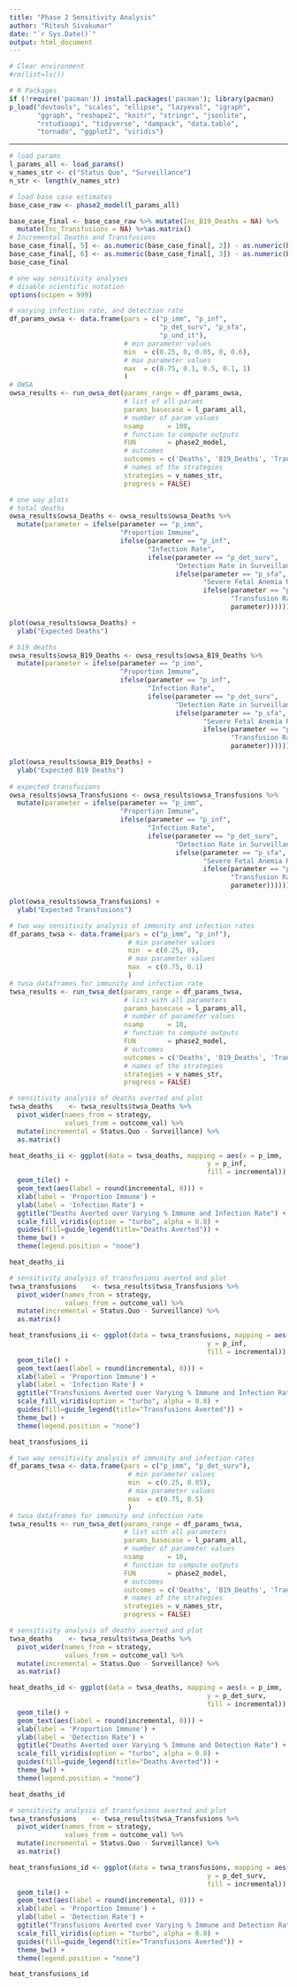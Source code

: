 ```yaml
---
title: "Phase 2 Sensitivity Analysis"
author: "Ritesh Sivakumar"
date: "`r Sys.Date()`"
output: html_document
---
```

```r
# Clear environment
#rm(list=ls())

# R Packages
if (!require('pacman')) install.packages('pacman'); library(pacman) 
p_load("devtools", "scales", "ellipse", "lazyeval", "igraph",  
       "ggraph", "reshape2", "knitr", "stringr", "jsonlite", 
       "rstudioapi", "tidyverse", "dampack", "data.table", 
       "tornado", "ggplot2", "viridis")                

```
***


```r
# load params
l_params_all <- load_params()
v_names_str <- c("Status Quo", "Surveillance")
n_str <- length(v_names_str)
```

```r
# load base case estimates
base_case_raw <- phase2_model(l_params_all)

base_case_final <- base_case_raw %>% mutate(Inc_B19_Deaths = NA) %>%
  mutate(Inc_Transfusions = NA) %>%as.matrix()
# Incremental Deaths and Transfusions
base_case_final[, 5] <- as.numeric(base_case_final[, 2]) - as.numeric(base_case_final[1, 2])
base_case_final[, 6] <- as.numeric(base_case_final[, 3]) - as.numeric(base_case_final[1, 3])
base_case_final
```

```r
# one way sensitivity analyses
# disable scientific notation
options(scipen = 999) 

# varying infection rate, and detection rate
df_params_owsa <- data.frame(pars = c("p_imm", "p_inf", 
                                      "p_det_surv", "p_sfa",
                                      "p_und_it"),
                             # min parameter values
                             min  = c(0.25, 0, 0.05, 0, 0.6), 
                             # max parameter values
                             max  = c(0.75, 0.1, 0.5, 0.1, 1)
                             )
# OWSA
owsa_results <- run_owsa_det(params_range = df_params_owsa,  
                             # list of all params
                             params_basecase = l_params_all, 
                             # number of param values
                             nsamp      = 100, 
                             # function to compute outputs
                             FUN        = phase2_model, 
                             # outcomes
                             outcomes = c('Deaths', 'B19_Deaths', 'Transfusions'),
                             # names of the strategies
                             strategies = v_names_str,
                             progress = FALSE)

# one way plots
# total deaths
owsa_results$owsa_Deaths <- owsa_results$owsa_Deaths %>%
  mutate(parameter = ifelse(parameter == "p_imm", 
                            "Proportion Immune",
                            ifelse(parameter == "p_inf", 
                                   "Infection Rate",
                                   ifelse(parameter == "p_det_surv", 
                                          "Detection Rate in Surveillance",
                                          ifelse(parameter == "p_sfa", 
                                                 "Severe Fetal Anemia Rate",
                                                 ifelse(parameter == "p_und_it", 
                                                        "Transfusion Rate in Undetected",
                                                        parameter))))))

plot(owsa_results$owsa_Deaths) +
  ylab("Expected Deaths")

# b19 deaths                                   
owsa_results$owsa_B19_Deaths <- owsa_results$owsa_B19_Deaths %>%
  mutate(parameter = ifelse(parameter == "p_imm", 
                            "Proportion Immune",
                            ifelse(parameter == "p_inf", 
                                   "Infection Rate",
                                   ifelse(parameter == "p_det_surv", 
                                          "Detection Rate in Surveillance",
                                          ifelse(parameter == "p_sfa", 
                                                 "Severe Fetal Anemia Rate",
                                                 ifelse(parameter == "p_und_it", 
                                                        "Transfusion Rate in Undetected",
                                                        parameter))))))

plot(owsa_results$owsa_B19_Deaths) +
  ylab("Expected B19 Deaths")
 
# expected transfusions
owsa_results$owsa_Transfusions <- owsa_results$owsa_Transfusions %>%
  mutate(parameter = ifelse(parameter == "p_imm", 
                            "Proportion Immune",
                            ifelse(parameter == "p_inf", 
                                   "Infection Rate",
                                   ifelse(parameter == "p_det_surv", 
                                          "Detection Rate in Surveillance",
                                          ifelse(parameter == "p_sfa", 
                                                 "Severe Fetal Anemia Rate",
                                                 ifelse(parameter == "p_und_it", 
                                                        "Transfusion Rate in Undetected",
                                                        parameter))))))

plot(owsa_results$owsa_Transfusions) +
  ylab("Expected Transfusions")

```
```r
# two way sensitivity analysis of immunity and infection rates
df_params_twsa <- data.frame(pars = c("p_imm", "p_inf"),
                              # min parameter values
                              min  = c(0.25, 0), 
                              # max parameter values
                              max  = c(0.75, 0.1) 
                              )
# twsa dataframes for immunity and infection rate
twsa_results <- run_twsa_det(params_range = df_params_twsa, 
                             # list with all parameters
                             params_basecase = l_params_all,
                             # number of parameter values
                             nsamp      = 10,               
                             # function to compute outputs
                             FUN        = phase2_model, 
                             # outcomes
                             outcomes = c('Deaths', 'B19_Deaths', 'Transfusions'),
                             # names of the strategies
                             strategies = v_names_str,
                             progress = FALSE)

# sensitivity analysis of deaths averted and plot
twsa_deaths    <- twsa_results$twsa_Deaths %>%
  pivot_wider(names_from = strategy,
              values_from = outcome_val) %>%
  mutate(incremental = Status.Quo - Surveillance) %>%
  as.matrix()

heat_deaths_ii <- ggplot(data = twsa_deaths, mapping = aes(x = p_imm,
                                                  y = p_inf,
                                                  fill = incremental)) +
  geom_tile() +
  geom_text(aes(label = round(incremental, 0))) +
  xlab(label = 'Proportion Immune') +
  ylab(label = 'Infection Rate') +
  ggtitle("Deaths Averted over Varying % Immune and Infection Rate") +
  scale_fill_viridis(option = "turbo", alpha = 0.8) +
  guides(fill=guide_legend(title="Deaths Averted")) +
  theme_bw() +
  theme(legend.position = "none")

heat_deaths_ii

# sensitivity analysis of transfusions averted and plot
twsa_transfusions    <- twsa_results$twsa_Transfusions %>%
  pivot_wider(names_from = strategy,
              values_from = outcome_val) %>%
  mutate(incremental = Status.Quo - Surveillance) %>%
  as.matrix()

heat_transfusions_ii <- ggplot(data = twsa_transfusions, mapping = aes(x = p_imm,
                                                  y = p_inf,
                                                  fill = incremental)) +
  geom_tile() +
  geom_text(aes(label = round(incremental, 0))) +
  xlab(label = 'Proportion Immune') +
  ylab(label = 'Infection Rate') +
  ggtitle("Transfusions Averted over Varying % Immune and Infection Rate") +
  scale_fill_viridis(option = "turbo", alpha = 0.8) +
  guides(fill=guide_legend(title="Transfusions Averted")) +
  theme_bw() +
  theme(legend.position = "none")

heat_transfusions_ii

```
```r
# two way sensitivity analysis of immunity and infection rates
df_params_twsa <- data.frame(pars = c("p_imm", "p_det_surv"),
                              # min parameter values
                              min  = c(0.25, 0.05), 
                              # max parameter values
                              max  = c(0.75, 0.5) 
                              )
# twsa dataframes for immunity and infection rate
twsa_results <- run_twsa_det(params_range = df_params_twsa, 
                             # list with all parameters
                             params_basecase = l_params_all,
                             # number of parameter values
                             nsamp      = 10,               
                             # function to compute outputs
                             FUN        = phase2_model, 
                             # outcomes
                             outcomes = c('Deaths', 'B19_Deaths', 'Transfusions'),
                             # names of the strategies
                             strategies = v_names_str,
                             progress = FALSE)

# sensitivity analysis of deaths averted and plot
twsa_deaths    <- twsa_results$twsa_Deaths %>%
  pivot_wider(names_from = strategy,
              values_from = outcome_val) %>%
  mutate(incremental = Status.Quo - Surveillance) %>%
  as.matrix()

heat_deaths_id <- ggplot(data = twsa_deaths, mapping = aes(x = p_imm,
                                                  y = p_det_surv,
                                                  fill = incremental)) +
  geom_tile() +
  geom_text(aes(label = round(incremental, 0))) +
  xlab(label = 'Proportion Immune') +
  ylab(label = 'Detection Rate') +
  ggtitle("Deaths Averted over Varying % Immune and Detection Rate") +
  scale_fill_viridis(option = "turbo", alpha = 0.8) +
  guides(fill=guide_legend(title="Deaths Averted")) +
  theme_bw() +
  theme(legend.position = "none")

heat_deaths_id

# sensitivity analysis of transfusions averted and plot
twsa_transfusions    <- twsa_results$twsa_Transfusions %>%
  pivot_wider(names_from = strategy,
              values_from = outcome_val) %>%
  mutate(incremental = Status.Quo - Surveillance) %>%
  as.matrix()

heat_transfusions_id <- ggplot(data = twsa_transfusions, mapping = aes(x = p_imm,
                                                  y = p_det_surv,
                                                  fill = incremental)) +
  geom_tile() +
  geom_text(aes(label = round(incremental, 0))) +
  xlab(label = 'Proportion Immune') +
  ylab(label = 'Detection Rate') +
  ggtitle("Transfusions Averted over Varying % Immune and Detection Rate") +
  scale_fill_viridis(option = "turbo", alpha = 0.8) +
  guides(fill=guide_legend(title="Transfusions Averted")) +
  theme_bw() +
  theme(legend.position = "none")

heat_transfusions_id

```












